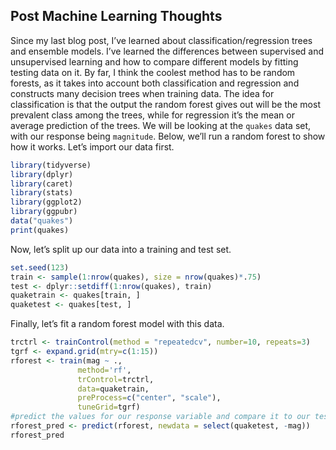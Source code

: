 ## Post Machine Learning Thoughts

Since my last blog post, I've learned about classification/regression trees and ensemble models. I've learned the differences between supervised and unsupervised learning and how to compare different models by fitting testing data on it. By far, I think the coolest method has to be random forests, as it takes into account both classification and regression and constructs many decision trees when training data. The idea for classification is that the output the random forest gives out will be the most prevalent class among the trees, while for regression it's the mean or average prediction of the trees. We will be looking at the `quakes` data set, with our response being `magnitude`. Below, we'll run a random forest to show how it works. 
Let's import our data first.
```r
library(tidyverse)
library(dplyr)
library(caret)
library(stats)
library(ggplot2)
library(ggpubr)
data("quakes")
print(quakes)
```

Now, let's split up our data into a training and test set.
```r
set.seed(123)
train <- sample(1:nrow(quakes), size = nrow(quakes)*.75)
test <- dplyr::setdiff(1:nrow(quakes), train)
quaketrain <- quakes[train, ]
quaketest <- quakes[test, ]
```

Finally, let's fit a random forest model with this data.
```r
trctrl <- trainControl(method = "repeatedcv", number=10, repeats=3)
tgrf <- expand.grid(mtry=c(1:15))
rforest <- train(mag ~ ., 
               method='rf', 
               trControl=trctrl, 
               data=quaketrain, 
               preProcess=c("center", "scale"),
               tuneGrid=tgrf)
#predict the values for our response variable and compare it to our testing data. 
rforest_pred <- predict(rforest, newdata = select(quaketest, -mag))
rforest_pred
```

